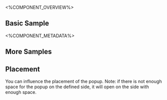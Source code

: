 
<%COMPONENT_OVERVIEW%>

## Basic Sample
<Basic />

<%COMPONENT_METADATA%>

## More Samples

## Placement
You can influence the placement of the popup.
Note: if there is not enough space for the popup on the defined side, it will open on the side with enough space.

<Placement />